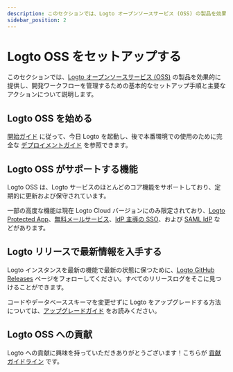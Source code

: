 ```yaml
---
description: このセクションでは、Logto オープンソースサービス (OSS) の製品を効果的に提供し、開発ワークフローを管理するための基本的なセットアップ手順と主要なアクションについて説明します。
sidebar_position: 2
---
```


# Logto OSS をセットアップする

このセクションでは、[Logto オープンソースサービス (OSS)](https://github.com/logto-io/logto) の製品を効果的に提供し、開発ワークフローを管理するための基本的なセットアップ手順と主要なアクションについて説明します。

## Logto OSS を始める

[開始ガイド](/logto-oss/get-started-with-oss/) に従って、今日 Logto を起動し、後で本番環境での使用のために完全な [デプロイメントガイド](/logto-oss/deployment-and-configuration) を参照できます。

## Logto OSS がサポートする機能

Logto OSS は、Logto サービスのほとんどのコア機能をサポートしており、定期的に更新および保守されています。

一部の高度な機能は現在 Logto Cloud バージョンにのみ限定されており、[Logto Protected App](/integrate-logto/protected-app)、[無料メールサービス](/connectors/email-connectors/built-in-email-service)、[IdP 主導の SSO](/end-user-flows/enterprise-sso/idp-initiated-sso)、および [SAML IdP](/integrate-logto/third-party-applications) などがあります。

## Logto リリースで最新情報を入手する

Logto インスタンスを最新の機能で最新の状態に保つために、[Logto GitHub Releases](https://github.com/logto-io/logto/releases) ページをフォローしてください。すべてのリリースログをそこに見つけることができます。

コードやデータベーススキーマを変更せずに Logto をアップグレードする方法については、[アップグレードガイド](/logto-oss/upgrading-oss-version) をお読みください。

## Logto OSS への貢献

Logto への貢献に興味を持っていただきありがとうございます！こちらが [貢献ガイドライン](/logto-oss/contribution) です。
